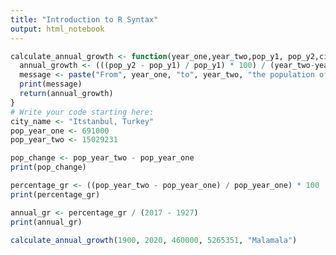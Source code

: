 ```yaml
---
title: "Introduction to R Syntax"
output: html_notebook
---
```

```r
calculate_annual_growth <- function(year_one,year_two,pop_y1, pop_y2,city) {
  annual_growth <- (((pop_y2 - pop_y1) / pop_y1) * 100) / (year_two-year_one)
  message <- paste("From", year_one, "to", year_two, "the population of", city, "grew by approximately", annual_growth, "% each year.")
  print(message)
  return(annual_growth)
}
# Write your code starting here:
city_name <- "Itstanbul, Turkey"
pop_year_one <- 691000
pop_year_two <- 15029231

pop_change <- pop_year_two - pop_year_one
print(pop_change)

percentage_gr <- ((pop_year_two - pop_year_one) / pop_year_one) * 100
print(percentage_gr)

annual_gr <- percentage_gr / (2017 - 1927)
print(annual_gr)

calculate_annual_growth(1900, 2020, 460000, 5265351, "Malamala")

```
